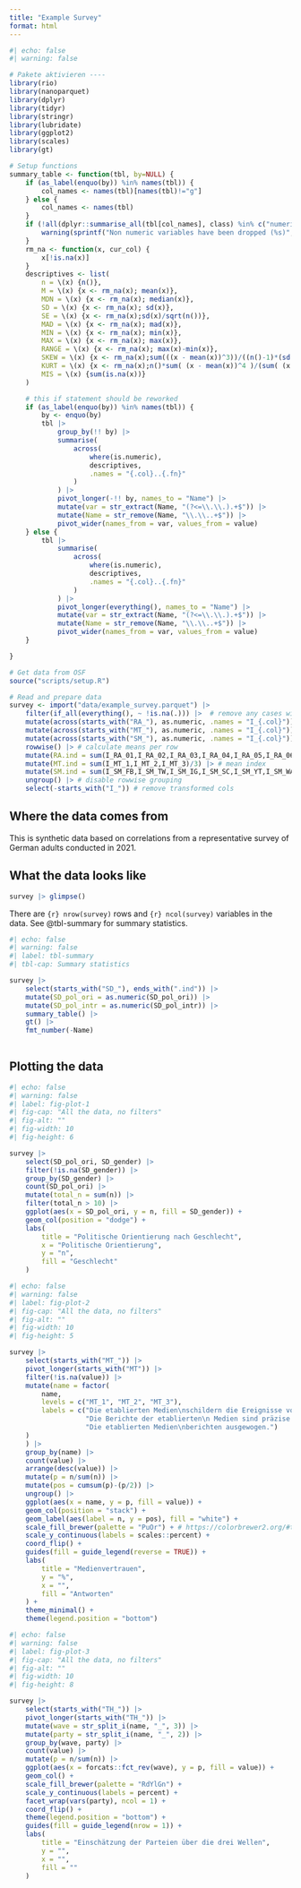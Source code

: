 ```yaml
---
title: "Example Survey"
format: html
---
```


```r
#| echo: false
#| warning: false

# Pakete aktivieren ----
library(rio)
library(nanoparquet)
library(dplyr)
library(tidyr)
library(stringr)
library(lubridate)
library(ggplot2)
library(scales)
library(gt)

# Setup functions
summary_table <- function(tbl, by=NULL) {
    if (as_label(enquo(by)) %in% names(tbl)) {
        col_names <- names(tbl)[names(tbl)!="g"]
    } else {
        col_names <- names(tbl)
    }
    if (!all(dplyr::summarise_all(tbl[col_names], class) %in% c("numeric", "integer"))) {
        warning(sprintf("Non numeric variables have been dropped (%s)", paste(names(tbl)[dplyr::summarise_all(tbl, class) != "numeric"], sep = ", ")))
    }
    rm_na <- function(x, cur_col) {
        x[!is.na(x)]
    }
    descriptives <- list(
        n = \(x) {n()},
        M = \(x) {x <- rm_na(x); mean(x)},
        MDN = \(x) {x <- rm_na(x); median(x)},
        SD = \(x) {x <- rm_na(x); sd(x)},
        SE = \(x) {x <- rm_na(x);sd(x)/sqrt(n())},
        MAD = \(x) {x <- rm_na(x); mad(x)},
        MIN = \(x) {x <- rm_na(x); min(x)},
        MAX = \(x) {x <- rm_na(x); max(x)},
        RANGE = \(x) {x <- rm_na(x); max(x)-min(x)},
        SKEW = \(x) {x <- rm_na(x);sum(((x - mean(x))^3))/((n()-1)*(sd(x)^3))},
        KURT = \(x) {x <- rm_na(x);n()*sum( (x - mean(x))^4 )/(sum( (x - mean(x))^2 )^2)},
        MIS = \(x) {sum(is.na(x))}
    )

    # this if statement should be reworked
    if (as_label(enquo(by)) %in% names(tbl)) {
        by <- enquo(by)
        tbl |>
            group_by(!! by) |>
            summarise(
                across(
                    where(is.numeric),
                    descriptives,
                    .names = "{.col}..{.fn}"
                )
            ) |>
            pivot_longer(-!! by, names_to = "Name") |>
            mutate(var = str_extract(Name, "(?<=\\.\\.).+$")) |>
            mutate(Name = str_remove(Name, "\\.\\..+$")) |>
            pivot_wider(names_from = var, values_from = value)
    } else {
        tbl |>
            summarise(
                across(
                    where(is.numeric),
                    descriptives,
                    .names = "{.col}..{.fn}"
                )
            ) |>
            pivot_longer(everything(), names_to = "Name") |>
            mutate(var = str_extract(Name, "(?<=\\.\\.).+$")) |>
            mutate(Name = str_remove(Name, "\\.\\..+$")) |>
            pivot_wider(names_from = var, values_from = value)
    }

}

# Get data from OSF
source("scripts/setup.R")

# Read and prepare data
survey <- import("data/example_survey.parquet") |> 
    filter(if_all(everything(), ~ !is.na(.))) |>  # remove any cases with missing values
    mutate(across(starts_with("RA_"), as.numeric, .names = "I_{.col}")) |> # factor to numeric
    mutate(across(starts_with("MT_"), as.numeric, .names = "I_{.col}")) |> # factor to numeric
    mutate(across(starts_with("SM_"), as.numeric, .names = "I_{.col}")) |> # factor to numeric
    rowwise() |> # calculate means per row
    mutate(RA.ind = sum(I_RA_01,I_RA_02,I_RA_03,I_RA_04,I_RA_05,I_RA_06,I_RA_07,I_RA_08,I_RA_09)/9) |> # mean index
    mutate(MT.ind = sum(I_MT_1,I_MT_2,I_MT_3)/3) |> # mean index
    mutate(SM.ind = sum(I_SM_FB,I_SM_TW,I_SM_IG,I_SM_SC,I_SM_YT,I_SM_WA,I_SM_TG)) |> # sum index
    ungroup() |> # disable rowwise grouping
    select(-starts_with("I_")) # remove transformed cols
```

## Where the data comes from

This is synthetic data based on correlations from a representative survey of German adults conducted in 2021.

## What the data looks like

```r
survey |> glimpse()
```

There are `{r} nrow(survey)` rows and `{r} ncol(survey)` variables in the data. See @tbl-summary for summary statistics.

```r
#| echo: false
#| warning: false
#| label: tbl-summary
#| tbl-cap: Summary statistics

survey |> 
    select(starts_with("SD_"), ends_with(".ind")) |> 
    mutate(SD_pol_ori = as.numeric(SD_pol_ori)) |> 
    mutate(SD_pol_intr = as.numeric(SD_pol_intr)) |> 
    summary_table() |> 
    gt() |> 
    fmt_number(-Name)
    
```

## Plotting the data 

```r
#| echo: false
#| warning: false
#| label: fig-plot-1
#| fig-cap: "All the data, no filters"
#| fig-alt: ""
#| fig-width: 10
#| fig-height: 6

survey |> 
    select(SD_pol_ori, SD_gender) |> 
    filter(!is.na(SD_gender)) |> 
    group_by(SD_gender) |> 
    count(SD_pol_ori) |> 
    mutate(total_n = sum(n)) |> 
    filter(total_n > 10) |> 
    ggplot(aes(x = SD_pol_ori, y = n, fill = SD_gender)) +
    geom_col(position = "dodge") +
    labs(
        title = "Politische Orientierung nach Geschlecht",
        x = "Politische Orientierung",
        y = "n",
        fill = "Geschlecht"
    )
```

```r
#| echo: false
#| warning: false
#| label: fig-plot-2
#| fig-cap: "All the data, no filters"
#| fig-alt: ""
#| fig-width: 10
#| fig-height: 5

survey |> 
    select(starts_with("MT_")) |> 
    pivot_longer(starts_with("MT")) |> 
    filter(!is.na(value)) |> 
    mutate(name = factor(
        name, 
        levels = c("MT_1", "MT_2", "MT_3"), 
        labels = c("Die etablierten Medien\nschildern die Ereignisse vollständig.", 
                   "Die Berichte der etablierten\n Medien sind präzise.",
                   "Die etablierten Medien\nberichten ausgewogen.")
    )
    ) |> 
    group_by(name) |> 
    count(value) |> 
    arrange(desc(value)) |> 
    mutate(p = n/sum(n)) |> 
    mutate(pos = cumsum(p)-(p/2)) |> 
    ungroup() |> 
    ggplot(aes(x = name, y = p, fill = value)) +
    geom_col(position = "stack") +
    geom_label(aes(label = n, y = pos), fill = "white") +
    scale_fill_brewer(palette = "PuOr") + # https://colorbrewer2.org/#type=diverging&scheme=PuOr&n=3
    scale_y_continuous(labels = scales::percent) +
    coord_flip() +
    guides(fill = guide_legend(reverse = TRUE)) +
    labs(
        title = "Medienvertrauen",
        y = "%",
        x = "",
        fill = "Antworten"
    ) +
    theme_minimal() +
    theme(legend.position = "bottom")
```

```r
#| echo: false
#| warning: false
#| label: fig-plot-3
#| fig-cap: "All the data, no filters"
#| fig-alt: ""
#| fig-width: 10
#| fig-height: 8

survey |> 
    select(starts_with("TH_")) |> 
    pivot_longer(starts_with("TH_")) |> 
    mutate(wave = str_split_i(name, "_", 3)) |> 
    mutate(party = str_split_i(name, "_", 2)) |> 
    group_by(wave, party) |> 
    count(value) |> 
    mutate(p = n/sum(n)) |> 
    ggplot(aes(x = forcats::fct_rev(wave), y = p, fill = value)) +
    geom_col() +
    scale_fill_brewer(palette = "RdYlGn") +
    scale_y_continuous(labels = percent) +
    facet_wrap(vars(party), ncol = 1) +
    coord_flip() +
    theme(legend.position = "bottom") +
    guides(fill = guide_legend(nrow = 1)) +
    labs(
        title = "Einschätzung der Parteien über die drei Wellen",
        y = "",
        x = "",
        fill = ""
    )
```

